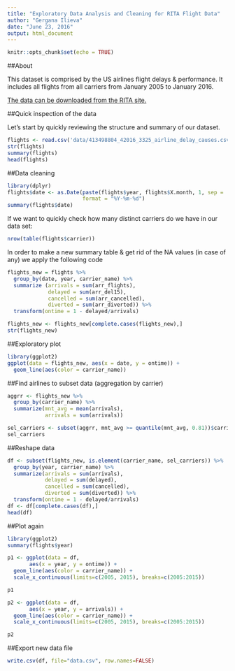 ---
title: "Exploratory Data Analysis and Cleaning for RITA Flight Data"
author: "Gergana Ilieva"
date: "June 23, 2016"
output: html_document
---

```{r setup, include=FALSE}
knitr::opts_chunk$set(echo = TRUE)
```

##About

This dataset is comprised by the US airlines flight delays & performance. It 
includes all flights from all carriers from January 2005 to January 2016. 
 
[id]: http://www.transtats.bts.gov/OT_Delay/ot_delaycause1.asp?display=download&pn=0&month=11&year=2014
[The data can be downloaded from the RITA site.][id]

##Quick inspection of the data

Let's start by quickly reviewing the structure and summary of our dataset.

```{r echo=FALSE, Quick_Summary}
flights <- read.csv('data/413498804_42016_3325_airline_delay_causes.csv')
str(flights)
summary(flights)
head(flights)
```

##Data cleaning

```{r echo=FALSE}
library(dplyr)
flights$date <- as.Date(paste(flights$year, flights$X.month, 1, sep = '-'),
                        format = "%Y-%m-%d")
summary(flights$date)

```

If we want to quickly check how many distinct carriers do we have in our data set:
```{r echo = FALSE}
nrow(table(flights$carrier))
```

In order to make a new summary table & get rid of the NA values (in case of any)
we apply the following code

```{r echo = FALSE}
flights_new = flights %>%
  group_by(date, year, carrier_name) %>%
  summarize (arrivals = sum(arr_flights),
             delayed = sum(arr_del15),
             cancelled = sum(arr_cancelled),
             diverted = sum(arr_diverted)) %>%
  transform(ontime = 1 - delayed/arrivals)

flights_new <- flights_new[complete.cases(flights_new),]
str(flights_new)
```

##Exploratory plot
```{r echo = FALSE}
library(ggplot2)
ggplot(data = flights_new, aes(x = date, y = ontime)) + 
  geom_line(aes(color = carrier_name))
```

##Find airlines to subset data (aggregation by carrier)
```{r echo = FALSE}
aggrr <- flights_new %>%
  group_by(carrier_name) %>%
  summarize(mnt_avg = mean(arrivals),
            arrivals = sum(arrivals))

sel_carriers <- subset(aggrr, mnt_avg >= quantile(mnt_avg, 0.81))$carrier_name
sel_carriers
```

##Reshape data
```{r echo = FALSE}
df <- subset(flights_new, is.element(carrier_name, sel_carriers)) %>%
  group_by(year, carrier_name) %>%
  summarize(arrivals = sum(arrivals),
            delayed = sum(delayed),
            cancelled = sum(cancelled), 
            diverted = sum(diverted)) %>%
  transform(ontime = 1 - delayed/arrivals)
df <- df[complete.cases(df),]
head(df)
```

##Plot again
```{r echo = FALSE}
library(ggplot2)
summary(flights$year)

p1 <- ggplot(data = df,
       aes(x = year, y = ontime)) +
  geom_line(aes(color = carrier_name)) +
  scale_x_continuous(limits=c(2005, 2015), breaks=c(2005:2015))

p1

p2 <- ggplot(data = df,
       aes(x = year, y = arrivals)) +
  geom_line(aes(color = carrier_name)) +
  scale_x_continuous(limits=c(2005, 2015), breaks=c(2005:2015))

p2
```

##Export new data file
```{r echo = FALSE}
write.csv(df, file="data.csv", row.names=FALSE)
```

